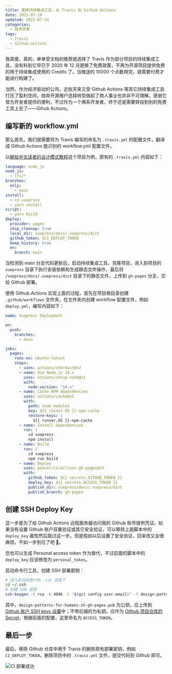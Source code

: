 ```yaml
---
title: 更换持续集成工具，从 Travis 到 Github Actions
date: 2021-07-10
updated: 2021-07-14
categories:
  - 技术琐事
tags:
  - Travis
  - Github-actions
---
```


我真傻，真的，单单受文档的推荐就选择了 Travis 作为部分项目的持续集成工具，没有料到它早已于 2020 年 12 月更换了免费政策，不再为开源项目提供免费的用于持续集成使用的 Credits 了。当赠送的 10000 个点数用完，就需要付费才能进行构建了。

当然，作为经济驱动的公司，近些天来又受 Github Actions 等其它持续集成工具打压了盈利空间，抛弃开源用户选择转型做起了商人事业也并非不可理解。感谢它曾为开发者提供的便利，不过作为一个佛系开发者，终于还是需要转投到别的免费工具上去了——Gihub Actions。

## 编写新的 workflow.yml

那么首先，我们就需要将为 Travis 编写的命名为 `.travis.yml` 的配置文件，翻译成 Github Actions 能识别的 workflow.yml 配置文件。

以[献给中文读者的设计模式教程](https://github.com/LolipopJ/design-patterns-for-humans-zh)这个项目为例，原有的 `.travis.yml` 内容如下：

```yml
language: node_js
node_js:
  - lts/*
branches:
  only:
    - main
install:
  - cd vuepress
  - yarn install
script:
  - yarn build
deploy:
  provider: pages
  skip_cleanup: true
  local_dir: vuepress/docs/.vuepress/dist
  github_token: $CI_DEPLOY_TOKEN
  keep_history: true
  on:
    branch: main
```

当检测到 main 分支代码更新后，启动持续集成工具。克隆项目，进入到项目的 `vuepress` 目录下执行安装依赖和生成静态文件操作，最后将 `/vuepress/docs/.vuepress/dist` 目录下的静态文件，上传到 `gh-pages` 分支，交给 Github 部署。

使用 Github Actions 实现上面的过程，首先在项目根目录创建 `.github/workflows` 文件夹，在文件夹内创建 workflow 配置文件，例如 `deploy.yml`，编写内容如下：

```yml
name: Vuepress Deployment

on:
  push:
    branches:
      - main

jobs:
  pages:
    runs-on: ubuntu-latest
    steps:
      - uses: actions/checkout@v2
      - name: Use Node.js 14.x
        uses: actions/setup-node@v1
        with:
          node-version: "14.x"
      - name: Cache NPM dependencies
        uses: actions/cache@v2
        with:
          path: node_modules
          key: ${{ runner.OS }}-npm-cache
          restore-keys: |
            ${{ runner.OS }}-npm-cache
      - name: Install Dependencies
        run: |
          cd vuepress
          npm install
      - name: Build
        run: |
          cd vuepress
          npm run build
      - name: Deploy
        uses: peaceiris/actions-gh-pages@v3
        with:
          github_token: ${{ secrets.GITHUB_TOKEN }}
          deploy_key: ${{ secrets.ACCESS_TOKEN }}
          publish_dir: vuepress/docs/.vuepress/dist
          publish_branch: gh-pages
```

## 创建 SSH Deploy Key

这一步是为了给 Github Actions 远程服务器访问我的 Github 账号提供凭证。如果没有设置 Github 账户双重验证或其它安全验证，可以移除上面脚本中的 `deploy_key` 属性然后跳过这一步。但是假如以后设置了安全验证，回来改又会很麻烦，不如一步到位了吧 🤗。

您也可以生成 Personal access token 作为替代，不过前面的脚本中的 `deploy_key` 应该修改为 `personal_token`。

启动命令行工具，创建 SSH 部署密钥：

```bash
# 进入到当前用户的 .ssh 目录下
cd ~/.ssh
# 创建 SSH 密钥
ssh-keygen -t rsa -b 4096 -C "$(git config user.email)" -f design-patterns-for-humans-zh-gh-pages
```

其中，`design-patterns-for-humans-zh-gh-pages.pub` 为公钥，应上传到 [Github 账户 SSH keys 设置](https://github.com/settings/keys)中；不带后缀的为私钥，应作为 [Github 项目仓库的 Secret](https://github.com/LolipopJ/design-patterns-for-humans-zh/settings/secrets/actions)，根据前面的配置，这里命名为 `ACCESS_TOKEN`。

## 最后一步

最后，移除 Github 仓库中用于 Travis 的删除原有部署密钥，例如 `CI_DEPLOY_TOKEN`，删除项目中的 `.travis.yml` 文件，提交代码到 Github 即可。

![CI 部署成功](https://cdn.jsdelivr.net/gh/lolipopj/LolipopJ.github.io/20210709/switch-travis-to-github-workflow/deploy-finished.png)
